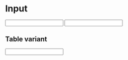 
# Input

<Props of={Input} />

<Playground>
  <Input
    i18n={{ placeholder: 'Test placeholder', label: 'Test label' }}
    type='text'
  />
  <Spacer />
  <Input
    i18n={{ placeholder: 'Test placeholder', label: 'Test label' }}
    type='text'
    alwaysShowLabel
  />
</Playground>

## Table variant

<Playground>
  <Input
    i18n={{ placeholder: 'Test placeholder' }}
    type='text'
    background='transparent'
    variant='table'
  />
</Playground>
